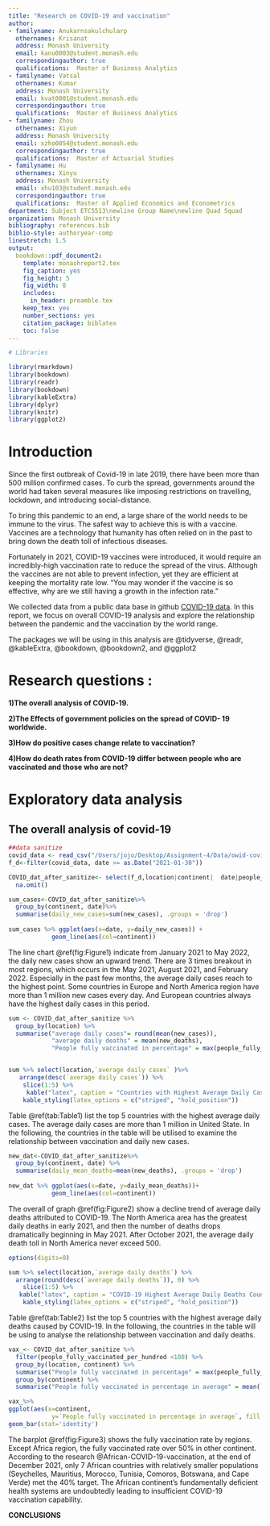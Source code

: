```yaml
---
title: "Research on COVID-19 and vaccination"
author:
- familyname: Anukarnsakulchularp
  othernames: Krisanat
  address: Monash University
  email: kanu0003@student.monash.edu
  correspondingauthor: true
  qualifications:  Master of Business Analytics
- familyname: Vatsal
  othernames: Kumar
  address: Monash University
  email: kvat0001@student.monash.edu
  correspondingauthor: true
  qualifications:  Master of Business Analytics
- familyname: Zhou
  othernames: Xiyun 
  address: Monash University
  email: xzho0054@student.monash.edu
  correspondingauthor: true
  qualifications:  Master of Actuarial Studies
- familyname: Hu
  othernames: Xinyu
  address: Monash University
  email: xhu103@student.monash.edu
  correspondingauthor: true
  qualifications:  Master of Applied Economics and Econometrics  
department: Subject ETC5513\newline Group Name\newline Quad Squad
organization: Monash University
bibliography: references.bib
biblio-style: authoryear-comp
linestretch: 1.5
output:
  bookdown::pdf_document2:
    template: monashreport2.tex
    fig_caption: yes
    fig_height: 5
    fig_width: 8
    includes:
      in_header: preamble.tex
    keep_tex: yes
    number_sections: yes
    citation_package: biblatex
    toc: false
---
```


```r
# Libraries

library(rmarkdown) 
library(bookdown) 
library(readr) 
library(bookdown) 
library(kableExtra) 
library(dplyr) 
library(knitr) 
library(ggplot2) 
```


\clearpage
# **Introduction** 

Since the first outbreak of Covid-19 in late 2019, there have been more than 500 million confirmed cases. To curb the spread, governments around the world had taken several measures like imposing restrictions on travelling, lockdown, and introducing social-distance. 

To bring this pandemic to an end, a large share of the world needs to be immune to the virus. The safest way to achieve this is with a vaccine. Vaccines are a technology that humanity has often relied on in the past to bring down the death toll of infectious diseases.

Fortunately in 2021, COVID-19 vaccines were introduced, it would require an incredibly-high vaccination rate to reduce the spread of the virus. Although the vaccines are not able to prevent infection, yet they are efficient at keeping the mortality rate low. “You may wonder if the vaccine is so effective, why are we still having a growth in the infection rate.”

We collected data from a public data base in github [COVID-19 data](https://github.com/owid/covid-19-data/tree/master/public/data). In this report, we focus on overall COVID-19 analysis and explore the relationship between the pandemic and the vaccination by the world range. 

The packages we will be using in this analysis are @tidyverse, @readr, @kableExtra, @bookdown, @bookdown2, and @ggplot2



\clearpage


# **Research questions** :


**1)The overall analysis of COVID-19.**


**2)The Effects of government policies on the spread of COVID- 19 worldwide.**


**3)How do positive cases change relate to vaccination?**


**4)How do death rates from COVID-19 differ between people who are vaccinated and those who are not?**



\clearpage


# **Exploratory data analysis** 

## **The overall analysis of covid-19**




```r
##data sanitize 
covid_data <- read_csv("/Users/jojo/Desktop/Assignment-4/Data/owid-covid-data.csv")
f_d<-filter(covid_data, date >= as.Date("2021-01-30"))

COVID_dat_after_sanitize<- select(f_d,location|continent|  date|people_fully_vaccinated|people_fully_vaccinated_per_hundred|new_cases|total_cases|new_deaths|new_deaths_per_million|total_deaths_per_million)  %>% 
  na.omit()


```






```r

sum_cases<-COVID_dat_after_sanitize%>% 
  group_by(continent, date)%>%
  summarise(daily_new_cases=sum(new_cases), .groups = 'drop') 
 
sum_cases %>% ggplot(aes(x=date, y=daily_new_cases)) +
            geom_line(aes(col=continent))

```

 
 
The line chart \@ref(fig:Figure1) indicate from January 2021 to May 2022, the daily new cases show an upward trend. There are 3 times breakout in most regions, which occurs in the May 2021, August 2021, and February 2022. Especially in the past few months, the average daily cases reach to the highest point. Some countries in Europe and North America region have more than 1 million new cases every day. And European countries always have the highest daily cases in this period. 
 
 
 
 
 
 

  
```r

sum <- COVID_dat_after_sanitize %>%
  group_by(location) %>% 
  summarise("average daily cases"= round(mean(new_cases)),
            "average daily deaths" = mean(new_deaths),
            "People fully vaccinated in percentage" = max(people_fully_vaccinated_per_hundred), .groups = 'drop') 


sum %>% select(location,`average daily cases` )%>% 
   arrange(desc(`average daily cases`)) %>%
    slice(1:5) %>% 
     kable("latex", caption = "Countries with Highest Average Daily Cases") %>% 
    kable_styling(latex_options = c("striped", "hold_position")) 
```

Table \@ref(tab:Table1) list the top 5 countries with the highest average daily cases. The average daily cases are more than 1 million in United State. 
In the following, the countries in the table will be utilised to examine the relationship between vaccination and daily new cases.


 



```r


new_dat<-COVID_dat_after_sanitize%>% 
  group_by(continent, date) %>% 
  summarise(daily_mean_deaths=mean(new_deaths), .groups = 'drop') 
 
new_dat %>% ggplot(aes(x=date, y=daily_mean_deaths))+
            geom_line(aes(col=continent))


```
The overall of graph \@ref(fig:Figure2) show a decline trend of average daily deaths attributed to COVID-19. The North America area has the greatest daily deaths in early 2021, and then the number of deaths drops dramatically beginning in May 2021. After October 2021, the average daily death toll in North America never exceed 500. 




```r

options(digits=0)

sum %>% select(location,`average daily deaths`) %>% 
  arrange(round(desc(`average daily deaths`)), 0) %>%
    slice(1:5) %>% 
   kable("latex", caption = "COVID-19 Highest Average Daily Deaths Countries") %>% 
    kable_styling(latex_options = c("striped", "hold_position")) 
```
Table \@ref(tab:Table2) list the top 5 countries with the highest average daily deaths caused by COVID-19. 
In the following, the countries in the table will be using to analyse the relationship between vaccination and daily deaths.





```r

vax_<- COVID_dat_after_sanitize %>%
  filter(people_fully_vaccinated_per_hundred <100) %>%  
  group_by(location, continent) %>% 
  summarise("People fully vaccinated in percentage" = max(people_fully_vaccinated_per_hundred), .groups = 'drop') %>% 
  group_by(continent) %>% 
  summarise("People fully vaccinated in percentage in average" = mean(`People fully vaccinated in percentage`), .groups = 'drop') 

vax_%>% 
ggplot(aes(x=continent, 
            y=`People fully vaccinated in percentage in average`, fill =continent)) +       
geom_bar(stat='identity')

```
The barplot \@ref(fig:Figure3) shows the fully vaccination rate by regions. Except Africa region, the fully vaccinated rate over 50% in other continent.  According to the research @African-COVID-19-vaccination, at the end of December 2021, only 7 African countries with relatively smaller populations (Seychelles, Mauritius, Morocco, Tunisia, Comoros, Botswana, and Cape Verde) met the 40% target. The African continent's fundamentally deficient health systems are undoubtedly leading to insufficient COVID-19 vaccination capability.


\clearpage


\section*{}




\clearpage



\clearpage


\section*{}




\section*{}



**CONCLUSIONS**

